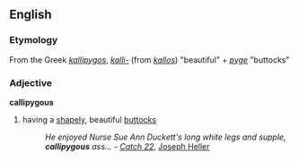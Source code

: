 == English ==
=== Etymology ===
From the Greek ''[[kallipygos]]'', ''[[kalli-]]'' (from ''[[kallos]]'') "beautiful" + ''[[pyge]]'' "buttocks"
=== Adjective ===
'''callipygous'''
# having a [[shapely]], beautiful [[buttocks]]
#: ''He enjoyed Nurse Sue Ann Duckett's long white legs and supple, '''callipygous''' ass...'' - ''[[Catch 22]]'', [[Joseph Heller]]
